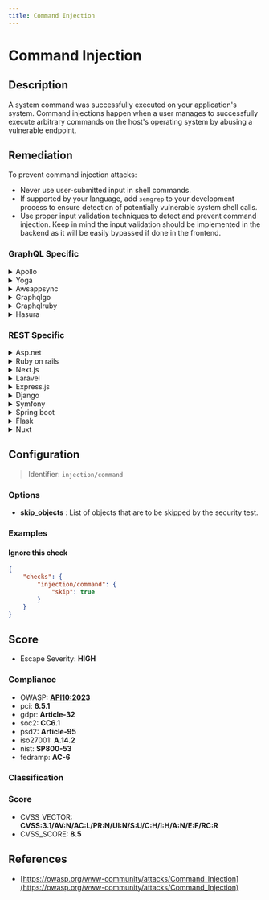 ```yaml
---
title: Command Injection
---
```


# Command Injection

## Description

A system command was successfully executed on your application's system.
Command injections happen when a user manages to successfully execute arbitrary commands on the host's operating system by abusing a vulnerable endpoint.


## Remediation

To prevent command injection attacks:
- Never use user-submitted input in shell commands.
- If supported by your language, add `semgrep` to your development process to ensure detection of potentially vulnerable system shell calls.
- Use proper input validation techniques to detect and prevent command injection. Keep in mind the input validation should be implemented in the backend as it will be easily bypassed if done in the frontend.



### GraphQL Specific

<details>
    <summary>Apollo</summary>

To prevent command injection in Apollo, validate and sanitize all user inputs. Use a whitelist approach for allowed operations, and avoid passing user input directly to any system command.

</details>

<details>
    <summary>Yoga</summary>

In Yoga, ensure that user inputs are strictly validated and sanitized. Avoid using any form of eval or system command with user input. Instead, use parameterized APIs or safe libraries designed for the task at hand.

</details>

<details>
    <summary>Awsappsync</summary>

For AWS AppSync, use VTL (Velocity Template Language) resolvers and avoid calling out to AWS Lambda functions that might execute system commands with user input. Always validate and sanitize input before using it in your resolvers.

</details>

<details>
    <summary>Graphqlgo</summary>

In GraphQL Go, validate all inputs using Go's strong typing and avoid using user input directly in any system commands. Use context-bound parameters and sanitize inputs.

</details>

<details>
    <summary>Graphqlruby</summary>

In GraphQL Ruby, use strong parameters and input object types to ensure that only permitted and validated data is processed. Avoid using system commands with user input.

</details>

<details>
    <summary>Hasura</summary>

With Hasura, avoid using raw SQL or system commands that could be injected with user input. Use prepared statements and parameterized queries to handle user input safely.

</details>


### REST Specific

<details>
    <summary>Asp.net</summary>

In ASP.NET, prevent command injection by using parameterized queries or ORM methods instead of concatenating strings to build SQL commands. Always validate and sanitize user inputs.

</details>

<details>
    <summary>Ruby on rails</summary>

In Ruby on Rails, use Active Record methods for database interactions to avoid SQL injection. Validate and sanitize user inputs before using them in system commands.

</details>

<details>
    <summary>Next.js</summary>

In Next.js, avoid using exec or spawn with user inputs for system commands. Use parameterized APIs and validate all inputs to prevent command injection.

</details>

<details>
    <summary>Laravel</summary>

In Laravel, use Eloquent ORM or the query builder with parameter binding to prevent SQL injection. Do not pass user input directly to system commands.

</details>

<details>
    <summary>Express.js</summary>

In Express.js, use middleware like helmet to protect against common vulnerabilities. Validate and sanitize user inputs before using them in system commands.

</details>

<details>
    <summary>Django</summary>

In Django, use the ORM to interact with the database and avoid raw SQL queries. Validate and sanitize user inputs before using them in system commands.

</details>

<details>
    <summary>Symfony</summary>

In Symfony, use Doctrine's parameterized queries to prevent SQL injection. Always validate and sanitize user inputs before using them in system commands.

</details>

<details>
    <summary>Spring boot</summary>

In Spring Boot, use JPA repositories or JDBC templates with named parameters to prevent SQL injection. Validate and sanitize user inputs before using them in system commands.

</details>

<details>
    <summary>Flask</summary>

In Flask, use SQLAlchemy ORM or raw SQL with placeholders to prevent SQL injection. Validate and sanitize user inputs before using them in system commands.

</details>

<details>
    <summary>Nuxt</summary>

In Nuxt.js, avoid using user inputs directly in system commands. Use context-bound parameters and validate all inputs to prevent command injection.

</details>

## Configuration

> Identifier: `injection/command`

### Options

- **skip_objects** : List of objects that are to be skipped by the security test.




### Examples



#### Ignore this check

```json
{
    "checks": {
        "injection/command": {
            "skip": true
        }
    }
}
```




## Score

- Escape Severity: **<span className="high-severity">HIGH</span>**

### Compliance

- OWASP: **[API10:2023](https://github.com/OWASP/API-Security/blob/master/editions/2023/en/0xaa-unsafe-consumption-of-apis.md)**
- pci: **6.5.1**
- gdpr: **Article-32**
- soc2: **CC6.1**
- psd2: **Article-95**
- iso27001: **A.14.2**
- nist: **SP800-53**
- fedramp: **AC-6**

### Classification






### Score

- CVSS_VECTOR: **CVSS:3.1/AV:N/AC:L/PR:N/UI:N/S:U/C:H/I:H/A:N/E:F/RC:R**
- CVSS_SCORE: **8.5**

## References

- [https://owasp.org/www-community/attacks/Command_Injection](https://owasp.org/www-community/attacks/Command_Injection)
  